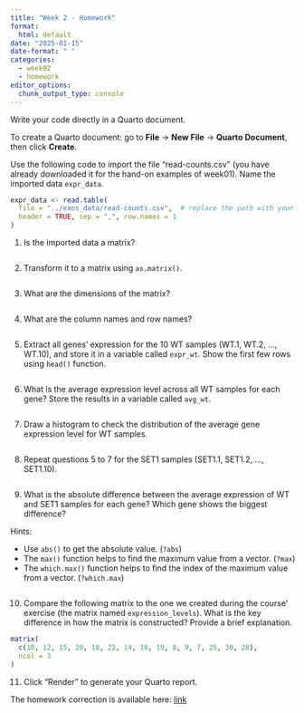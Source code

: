 ```yaml
---
title: "Week 2 - Homework"
format: 
  html: default
date: "2025-01-15"
date-format: " "
categories: 
  - week02
  - homework
editor_options: 
  chunk_output_type: console
---
```


Write your code directly in a Quarto document.

To create a Quarto document: go to **File** -> **New File** -> **Quarto Document**, then click **Create**.


Use the following code to import the file "read-counts.csv" 
(you have already downloaded it for the hand-on examples of week01).
Name the imported data `expr_data`.

```r
expr_data <- read.table(
  file = "../exos_data/read-counts.csv",  # replace the path with your own
  header = TRUE, sep = ",", row.names = 1
)
```

1. Is the imported data a matrix?

```r

```

2. Transform it to a matrix using `as.matrix()`.

```r

```

3. What are the dimensions of the matrix?

```r

```

4. What are the column names and row names?

```r

```


5. Extract all genes' expression for the 10 WT samples (WT.1, WT.2, ..., WT.10),
and store it in a variable called `expr_wt`.
Show the first few rows using `head()` function.

```r

```

6. What is the average expression level across all WT samples for each gene?
Store the results in a variable called `avg_wt`.

```r

```

7. Draw a histogram to check the distribution of the average gene expression level for WT samples.

```r

```

8. Repeat questions 5 to 7 for the SET1 samples (SET1.1, SET1.2, ..., SET1.10).

```r

```

9. What is the absolute difference between the average expression of WT and SET1 samples for each gene? 
Which gene shows the biggest difference?

Hints:

- Use `abs()` to get the absolute value. (`?abs`)
- The `max()` function helps to find the maximum value from a vector. (`?max`)
- The `which.max()` function helps to find the index of the maximum value from a vector. (`?which.max`)

```r

```


10. Compare the following matrix to the one we created during the course' exercise (the matrix named `expression_levels`).
What is the key difference in how the matrix is constructed? 
Provide a brief explanation.

```r
matrix(
  c(10, 12, 15, 20, 18, 22, 14, 16, 19, 8, 9, 7, 25, 30, 28),
  ncol = 3
)
```

11. Click "Render" to generate your Quarto report.


The homework correction is available here:
[link](https://raw.githubusercontent.com/InforBio/IOC/refs/heads/main/ioc_r/week02/.r_w02_work_corr.qmd)
